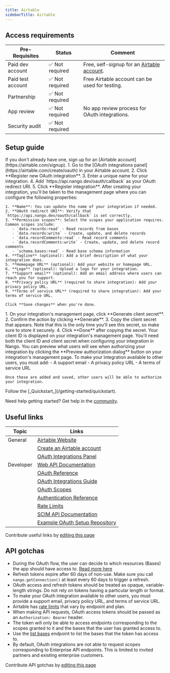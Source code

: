 ```yaml
---
title: Airtable
sidebarTitle: Airtable
---
```



<Overview />
<PreBuiltTooling />
<PreBuiltUseCases />

## Access requirements
| Pre-Requisites | Status | Comment|
| - | - | - |
| Paid dev account | ✅ Not required | Free, self-signup for an [Airtable account](https://airtable.com/signup). |
| Paid test account | ✅ Not required | Free Airtable account can be used for testing. |
| Partnership | ✅ Not required | |
| App review | ✅ Not required | No app review process for OAuth integrations. |
| Security audit | ✅ Not required | |


## Setup guide

<Steps>
  <Step title="Create an Airtable account">
    If you don't already have one, sign up for an [Airtable account](https://airtable.com/signup).
  </Step>
  <Step title="Register a new OAuth integration">
    1. Go to the [OAuth integrations panel](https://airtable.com/create/oauth) in your Airtable account.
    2. Click **Register new OAuth integration**.
    3. Enter a unique name for your integration.
    4. Add `https://api.nango.dev/oauth/callback` as your OAuth redirect URI.
    5. Click **Register integration**.
  </Step>
  <Step title="Configure your OAuth integration">
    After creating your integration, you'll be taken to the management page where you can configure the following properties:
    
    1. **Name**: You can update the name of your integration if needed.
    2. **OAuth redirect URI**: Verify that `https://api.nango.dev/oauth/callback` is set correctly.
    3. **Permission scopes**: Select the scopes your application requires. Common scopes include:
       - `data.records:read` - Read records from bases
       - `data.records:write` - Create, update, and delete records
       - `data.recordComments:read` - Read record comments
       - `data.recordComments:write` - Create, update, and delete record comments
       - `schema.bases:read` - Read base schema information
    4. **Tagline** (optional): Add a brief description of what your integration does.
    5. **Homepage URL** (optional): Add your website or homepage URL.
    6. **Logo** (optional): Upload a logo for your integration.
    7. **Support email** (optional): Add an email address where users can reach you for support.
    8. **Privacy policy URL** (required to share integration): Add your privacy policy URL.
    9. **Terms of service URL** (required to share integration): Add your terms of service URL.
    
    Click **Save changes** when you're done.
  </Step>
  <Step title="Generate a client secret">
    1. On your integration's management page, click **Generate client secret**.
    2. Confirm the action by clicking **Generate**.
    3. Copy the client secret that appears. Note that this is the only time you'll see this secret, so make sure to store it securely.
    4. Click **Done** after copying the secret.
  </Step>
  <Step title="Obtain your client ID">
    Your client ID is displayed on your integration's management page. You'll need both the client ID and client secret when configuring your integration in Nango.
  </Step>
  <Step title="Preview the user authorization dialog">
    You can preview what users will see when authorizing your integration by clicking the **Preview authorization dialog** button on your integration's management page.
  </Step>
  <Step title="Make your integration available to users">
    To make your integration available to other users, you must add:
    - A support email
    - A privacy policy URL
    - A terms of service URL
    
    Once these are added and saved, other users will be able to authorize your integration.
  </Step>
  <Step title="Next">
    Follow the [_Quickstart_](/getting-started/quickstart).
  </Step>
</Steps>

<Tip>Need help getting started? Get help in the [community](https://nango.dev/slack).</Tip>


## Useful links

| Topic | Links | 
| - | - | 
| General | [Airtable Website](https://airtable.com/) |
| | [Create an Airtable account](https://airtable.com/signup) |
| | [OAuth Integrations Panel](https://airtable.com/create/oauth) |
| Developer | [Web API Documentation](https://airtable.com/developers/web/api/introduction) |
| | [OAuth Reference](https://airtable.com/developers/web/api/oauth-reference) |
| | [OAuth Integrations Guide](https://airtable.com/developers/web/guides/oauth-integrations) |
| | [OAuth Scopes](https://airtable.com/developers/web/api/scopes) |
| | [Authentication Reference](https://airtable.com/developers/web/api/authentication) |
| | [Rate Limits](https://airtable.com/developers/web/api/rate-limits) |
| | [SCIM API Documentation](https://airtable.com/developers/web/api/scim-overview) |
| | [Example OAuth Setup Repository](https://github.com/Airtable/oauth-example) |

<Note>Contribute useful links by [editing this page](https://github.com/nangohq/nango/tree/master/docs-v2/integrations/all/airtable.mdx)</Note>



## API gotchas

-   During the OAuth flow, the user can decide to which resources (Bases) the app should have access to. [Read more here](https://airtable.com/developers/web/api/oauth-reference#resources)
-   Refresh tokens expire after 60 days of non-use. Make sure you call `nango.getConnection()` at least every 60 days to trigger a refresh.
-   OAuth access and refresh tokens should be treated as opaque, variable-length strings. Do not rely on tokens having a particular length or format.
-   To make your OAuth integration available to other users, you must provide a support email, privacy policy URL, and terms of service URL.
-   Airtable has [rate limits](https://airtable.com/developers/web/api/rate-limits) that vary by endpoint and plan.
-   When making API requests, OAuth access tokens should be passed as an `Authorization: Bearer` header.
-   The token will only be able to access endpoints corresponding to the scopes granted to it and the bases that the user has granted access to.
-   Use the [list bases](https://airtable.com/developers/web/api/user-listBases) endpoint to list the bases that the token has access to.
-   By default, OAuth integrations are not able to request scopes corresponding to Enterprise API endpoints. This is limited to invited partners and existing enterprise customers.

<Note>Contribute API gotchas by [editing this page](https://github.com/nangohq/nango/tree/master/docs-v2/integrations/all/airtable.mdx)</Note>

